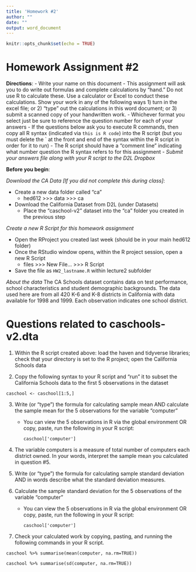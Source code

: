 ```yaml
---
title: 'Homework #2'
author: ""
date: ""
output: word_document
---
```


```r
knitr::opts_chunk$set(echo = TRUE)
```

# Homework Assignment #2

__Directions__:
- Write your name on this document
- This assignment will ask you to do write out formulas and complete calculations by "hand."  Do not use R to calculate these. Use a calculator or Excel to conduct these calculations.  Show your work in any of the following ways 1) turn in the excel file; or 2) "type" out the calculations in this word document; or 3) submit a scanned copy of your handwritten work. 
  - Whichever format you select just be sure to reference the question number for each of your answers
- If the questions below ask you to execute R commands, then copy all R syntax (indicated via `this is R code`) into the R script (but you must delete the ` at the front and end of the syntax within the R script in order for it to run)
  - The R script should have a “comment line” indicating what number question the R syntax refers to for this assignment
- _Submit your answers file along with your R script to the D2L Dropbox_


__Before you begin__:

_Download the CA Data [If you did not complete this during class]_: 

  - Create a new data folder called "ca"
    - hed612 >>> data >>> ca
  - Download the California Dataset from D2L (under Datasets)
    - Place the "caschool-v2" dataset into the "ca" folder you created in the previous step
 
 
_Create a new R Script for this homework assignment_

  - Open the RProject you created last week (should be in your main hed612 folder)
  - Once the RStudio window opens, within the R project session, open a new R Script 
    - files >>> New File... >>> R Script
  - Save the file as `HW2_lastname.R` within lecture2 subfolder


_About the data_
The CA Schools dataset contains data on test performance, school characteristics and student demographic backgrounds. The data used here are from all 420 K-6 and K-8 districts in California with data available for 1998 and 1999. Each observation indicates one school district.


# Questions related to caschools-v2.dta

1. Within the R script created above: load the haven and tidyverse libraries; check that your directory is set to the R project; open the California Schools data


2. Copy the following syntax to your R script and "run" it to subset the California Schools data to the first 5 observations in the dataset

`caschool <- caschool[1:5,]`
            

3. Write (or "type") the formula for calculating sample mean AND calculate the sample mean for the 5 observations for the variable "computer"
    - You can view the 5 observations in R via the global environment OR copy, paste, run the following in your R script: 
      
      
      `caschool['computer']`
      
4. The variable computers is a measure of total number of computers each district owned. In your words, interpret the sample mean you calculated in question #5. 

      
5. Write (or "type") the formula for calculating sample standard deviation AND in words describe what the standard deviation measures.


6. Calculate the sample standard deviation for the 5 observations of the variable "computer"
    - You can view the 5 observations in R via the global environment OR copy, paste, run the following in your R script: 
      
      
      `caschool['computer']`


7. Check your calculated work by copying, pasting, and running the following commands in your R script. 

  `caschool %>% summarise(mean(computer, na.rm=TRUE))`
  
  `caschool %>% summarise(sd(computer, na.rm=TRUE))`